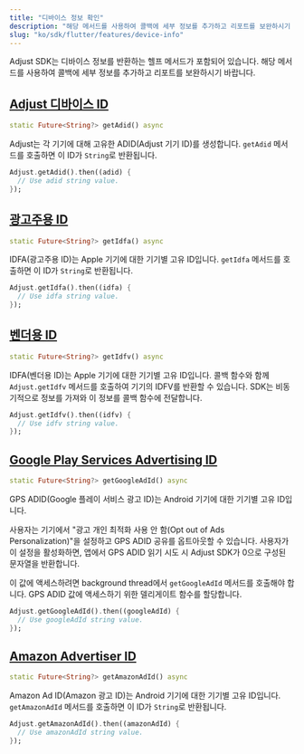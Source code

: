 ```yaml
---
title: "디바이스 정보 확인"
description: "해당 메서드를 사용하여 콜백에 세부 정보를 추가하고 리포트를 보완하시기 바랍니다."
slug: "ko/sdk/flutter/features/device-info"
---
```


Adjust SDK는 디바이스 정보를 반환하는 헬프 메서드가 포함되어 있습니다. 해당 메서드를 사용하여 콜백에 세부 정보를 추가하고 리포트를 보완하시기 바랍니다.

## [Adjust 디바이스 ID](adjust-device-identifier)

<CodeBlock title="메서드 서명">

```dart
static Future<String?> getAdid() async
```

</CodeBlock>

Adjust는 각 기기에 대해 고유한 ADID\(Adjust 기기 ID\)를 생성합니다. `getAdid` 메서드를 호출하면 이 ID가 `String`로 반환됩니다.

```dart
Adjust.getAdid().then((adid) {
  // Use adid string value.
});
```

## [광고주용 ID](id-for-advertisers)

<CodeBlock title="메서드 서명">

```dart
static Future<String?> getIdfa() async
```

</CodeBlock>

IDFA\(광고주용 ID\)는 Apple 기기에 대한 기기별 고유 ID입니다. `getIdfa` 메서드를 호출하면 이 ID가 `String`로 반환됩니다.

```dart
Adjust.getIdfa().then((idfa) {
  // Use idfa string value.
});
```

## [벤더용 ID](id-for-vendor)

<CodeBlock title="메서드 서명">

```dart
static Future<String?> getIdfv() async
```

</CodeBlock>

IDFA\(벤더용 ID\)는 Apple 기기에 대한 기기별 고유 ID입니다. 콜백 함수와 함께 `Adjust.getIdfv` 메서드를 호출하여 기기의 IDFV를 반환할 수 있습니다. SDK는 비동기적으로 정보를 가져와 이 정보를 콜백 함수에 전달합니다.

```dart
Adjust.getIdfv().then((idfv) {
  // Use idfv string value.
});
```

## [Google Play Services Advertising ID](google-play-services-advertising-id)

<CodeBlock title="메서드 서명">

```dart
static Future<String?> getGoogleAdId() async
```

</CodeBlock>

GPS ADID\(Google 플레이 서비스 광고 ID\)는 Android 기기에 대한 기기별 고유 ID입니다.

사용자는 기기에서 "광고 개인 최적화 사용 안 함\(Opt out of Ads Personalization\)"을 설정하고 GPS ADID 공유를 옵트아웃할 수 있습니다. 사용자가 이 설정을 활성화하면, 앱에서 GPS ADID 읽기 시도 시 Adjust SDK가 0으로 구성된 문자열을 반환합니다.

이 값에 액세스하려면 background thread에서 `getGoogleAdId` 메서드를 호출해야 합니다. GPS ADID 값에 액세스하기 위한 델리게이트 함수를 할당합니다.

```dart
Adjust.getGoogleAdId().then((googleAdId) {
  // Use googleAdId string value.
});
```

## [Amazon Advertiser ID](amazon-advertiser-id)

<CodeBlock title="메서드 서명">

```dart
static Future<String?> getAmazonAdId() async
```

</CodeBlock>

Amazon Ad ID\(Amazon 광고 ID\)는 Android 기기에 대한 기기별 고유 ID입니다. `getAmazonAdId` 메서드를 호출하면 이 ID가 `String`로 반환됩니다.

```dart
Adjust.getAmazonAdId().then((amazonAdId) {
  // Use amazonAdId string value.
});
```
